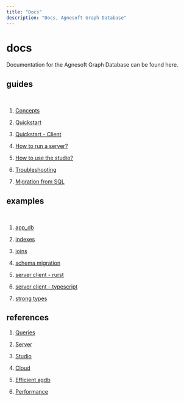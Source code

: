```yaml
---
title: "Docs"
description: "Docs, Agnesoft Graph Database"
---
```


# docs

Documentation for the Agnesoft Graph Database can be found here.

## guides

<br />

1. [Concepts](/docs/guides/concepts)

2. [Quickstart](/docs/guides/quickstart)

3. [Quickstart - Client](/docs/guides/quickstart-client)

4. [How to run a server?](/docs/guides/how-to-run-server)

5. [How to use the studio?](/docs/guides/how-to-use-studio)

6. [Troubleshooting](/docs/guides/troubleshooting)

7. [Migration from SQL](/docs/guides/migration-from-sql)

## examples

<br />

1. [app_db](https://github.com/agnesoft/agdb/tree/main/examples/app_db)

2. [indexes](https://github.com/agnesoft/agdb/tree/main/examples/indexes)

3. [joins](https://github.com/agnesoft/agdb/tree/main/examples/joins)

4. [schema migration](https://github.com/agnesoft/agdb/tree/main/examples/schema_migration)

5. [server client - rurst](https://github.com/agnesoft/agdb/tree/main/examples/server_client_rust)

6. [server client - typescript](https://github.com/agnesoft/agdb/tree/main/examples/server_client_typescript)

7. [strong types](https://github.com/agnesoft/agdb/tree/main/examples/strong_types)

## references

1. [Queries](/docs/references/queries)

2. [Server](/docs/references/server)

3. [Studio](/docs/references/studio)

4. [Cloud](/docs/references/cloud)

5. [Efficient agdb](/docs/references/efficient-agdb)

6. [Performance](/docs/references/performance)
